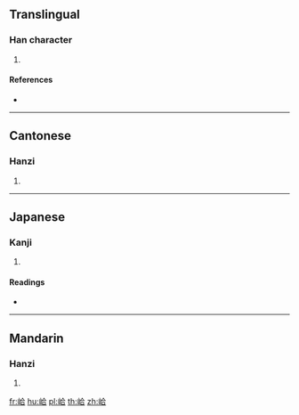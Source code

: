 {{character info/new}}
==Translingual==

===Han character===
{{Han char|rn=46|rad=山|as=06|sn=9|four=28761|canj=UOMR,XUOMR|ids=⿰山合}}

# {{defn|Han|sort=山06}}

====References====
* {{Han ref|kx=0310.080|dkj=08019|dj=0610.140|hdz=10770.210|uh=5CC6|ud=23750|bh=CEAB|bd=52907}}

----

==Cantonese==

===Hanzi===
{{yue-hanzi|jyut=[[hap6]]|y=hap6}}

# {{defn|lang=yue|sort=山06}}

----

==Japanese==

===Kanji===
{{ja-kanji|grade=|rs=山06}}

# {{defn|lang=ja|sort=山06}}

====Readings====
* {{ja-readings|on=[[かふ]] (kafu), [[ごふ]] (gofu)|kun=}}

----

==Mandarin==

===Hanzi===
{{cmn-hanzi|pin=[[hé]] ([[he2]])|wg=ho<sup>2</sup>}}

# {{defn|lang=cmn|sort=山06}}

[[fr:峆]]
[[hu:峆]]
[[pl:峆]]
[[th:峆]]
[[zh:峆]]